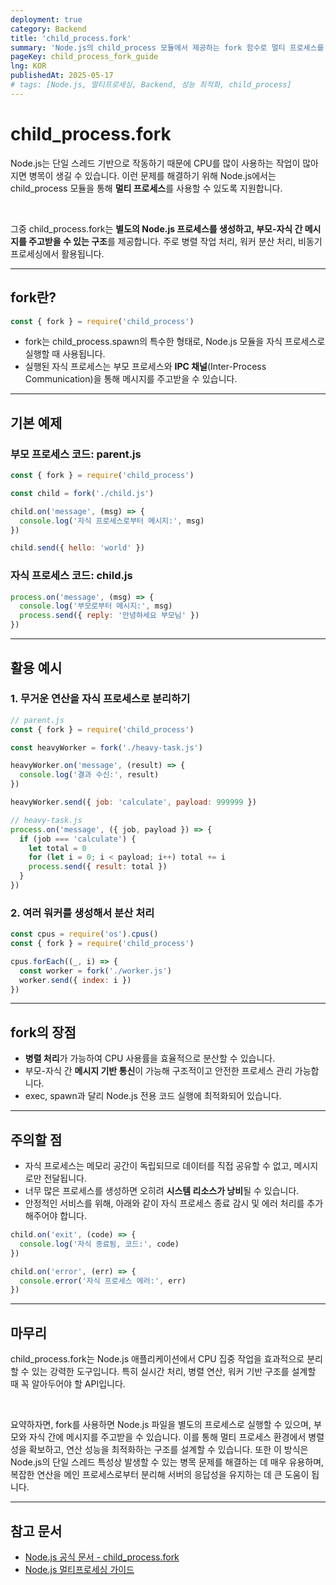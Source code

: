 ```yaml
---
deployment: true
category: Backend
title: 'child_process.fork'
summary: 'Node.js의 child_process 모듈에서 제공하는 fork 함수로 멀티 프로세스를 생성하고 메시지를 주고받는 방법을 배워봅니다.'
pageKey: child_process_fork_guide
lng: KOR
publishedAt: 2025-05-17
# tags: [Node.js, 멀티프로세싱, Backend, 성능 최적화, child_process]
---
```


# child_process.fork

Node.js는 단일 스레드 기반으로 작동하기 때문에 CPU를 많이 사용하는 작업이 많아지면 병목이 생길 수 있습니다. 이런 문제를 해결하기 위해 Node.js에서는 <codeline>child_process</codeline> 모듈을 통해 **멀티 프로세스**를 사용할 수 있도록 지원합니다.

<br />

그중 <codeline>child_process.fork</codeline>는 **별도의 Node.js 프로세스를 생성하고, 부모-자식 간 메시지를 주고받을 수 있는 구조**를 제공합니다. 주로 병렬 작업 처리, 워커 분산 처리, 비동기 프로세싱에서 활용됩니다.

---

## fork란?

```javascript title="child_process-fork" showLineNumbers
const { fork } = require('child_process')
```

- <codeline>fork</codeline>는 <codeline>child_process.spawn</codeline>의 특수한 형태로,
  Node.js 모듈을 자식 프로세스로 실행할 때 사용됩니다.
- 실행된 자식 프로세스는 부모 프로세스와 **IPC 채널**(Inter-Process Communication)을 통해 메시지를 주고받을 수 있습니다.

---

## 기본 예제

### 부모 프로세스 코드: parent.js

```javascript title="child_process-fork" showLineNumbers
const { fork } = require('child_process')

const child = fork('./child.js')

child.on('message', (msg) => {
  console.log('자식 프로세스로부터 메시지:', msg)
})

child.send({ hello: 'world' })
```

### 자식 프로세스 코드: child.js

```javascript title="child_process-fork" showLineNumbers
process.on('message', (msg) => {
  console.log('부모로부터 메시지:', msg)
  process.send({ reply: '안녕하세요 부모님' })
})
```

---

## 활용 예시

### 1. 무거운 연산을 자식 프로세스로 분리하기

```javascript title="child_process-fork" showLineNumbers
// parent.js
const { fork } = require('child_process')

const heavyWorker = fork('./heavy-task.js')

heavyWorker.on('message', (result) => {
  console.log('결과 수신:', result)
})

heavyWorker.send({ job: 'calculate', payload: 999999 })
```

```javascript title="child_process-fork" showLineNumbers
// heavy-task.js
process.on('message', ({ job, payload }) => {
  if (job === 'calculate') {
    let total = 0
    for (let i = 0; i < payload; i++) total += i
    process.send({ result: total })
  }
})
```

### 2. 여러 워커를 생성해서 분산 처리

```javascript title="child_process-fork" showLineNumbers
const cpus = require('os').cpus()
const { fork } = require('child_process')

cpus.forEach((_, i) => {
  const worker = fork('./worker.js')
  worker.send({ index: i })
})
```

---

## fork의 장점

- **병렬 처리**가 가능하여 CPU 사용률을 효율적으로 분산할 수 있습니다.
- 부모-자식 간 **메시지 기반 통신**이 가능해 구조적이고 안전한 프로세스 관리 가능합니다.
- <codeline>exec</codeline>, <codeline>spawn</codeline>과 달리 Node.js 전용 코드
  실행에 최적화되어 있습니다.

---

## 주의할 점

- 자식 프로세스는 메모리 공간이 독립되므로 데이터를 직접 공유할 수 없고, 메시지로만 전달됩니다.
- 너무 많은 프로세스를 생성하면 오히려 **시스템 리소스가 낭비**될 수 있습니다.
- 안정적인 서비스를 위해, 아래와 같이 자식 프로세스 종료 감시 및 에러 처리를 추가해주어야 합니다.

```javascript title="child_process-fork" showLineNumbers
child.on('exit', (code) => {
  console.log('자식 종료됨, 코드:', code)
})

child.on('error', (err) => {
  console.error('자식 프로세스 에러:', err)
})
```

---

## 마무리

<codeline>child_process.fork</codeline>는 Node.js 애플리케이션에서 CPU 집중
작업을 효과적으로 분리할 수 있는 강력한 도구입니다. 특히 실시간 처리, 병렬 연산,
워커 기반 구조를 설계할 때 꼭 알아두어야 할 API입니다.

<br />

요약하자면, fork를 사용하면 Node.js 파일을 별도의 프로세스로 실행할 수 있으며, 부모와 자식 간에 메시지를 주고받을 수 있습니다. 이를 통해 멀티 프로세스 환경에서 병렬성을 확보하고, 연산 성능을 최적화하는 구조를 설계할 수 있습니다. 또한 이 방식은 Node.js의 단일 스레드 특성상 발생할 수 있는 병목 문제를 해결하는 데 매우 유용하며, 복잡한 연산을 메인 프로세스로부터 분리해 서버의 응답성을 유지하는 데 큰 도움이 됩니다.

---

## 참고 문서

- [Node.js 공식 문서 - child_process.fork](https://nodejs.org/api/child_process.html#child_process_child_process_fork_modulepath_args_options)
- [Node.js 멀티프로세싱 가이드](https://nodejs.org/api/child_process.html)
